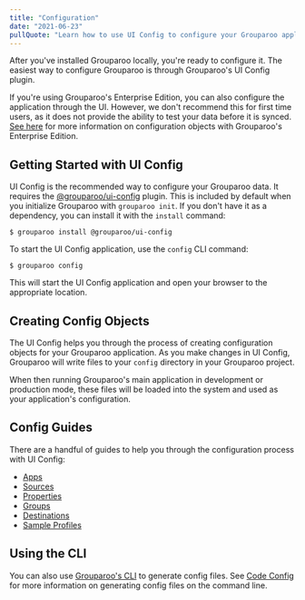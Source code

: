 ```yaml
---
title: "Configuration"
date: "2021-06-23"
pullQuote: "Learn how to use UI Config to configure your Grouparoo application."
---
```


After you've installed Grouparoo locally, you're ready to configure it. The easiest way to configure Grouparoo is through Grouparoo's UI Config plugin.

If you're using Grouparoo's Enterprise Edition, you can also configure the application through the UI. However, we don't recommend this for first time users, as it does not provide the ability to test your data before it is synced. [See here](/docs/running/ui-enterprise) for more information on configuration objects with Grouparoo's Enterprise Edition.

## Getting Started with UI Config

UI Config is the recommended way to configure your Grouparoo data. It requires the [@grouparoo/ui-config](https://www.npmjs.com/package/@grouparoo/ui-config) plugin. This is included by default when you initialize Grouparoo with `grouparoo init`. If you don't have it as a dependency, you can install it with the `install` command:

    $ grouparoo install @grouparoo/ui-config

To start the UI Config application, use the `config` CLI command:

    $ grouparoo config

This will start the UI Config application and open your browser to the appropriate location.

## Creating Config Objects

The UI Config helps you through the process of creating configuration objects for your Grouparoo application. As you make changes in UI Config, Grouparoo will write files to your `config` directory in your Grouparoo project.

When then running Grouparoo's main application in development or production mode, these files will be loaded into the system and used as your application's configuration.

## Config Guides

There are a handful of guides to help you through the configuration process with UI Config:

- [Apps](/docs/config/apps)
- [Sources](/docs/config/sources)
- [Properties](/docs/config/properties)
- [Groups](/docs/config/groups)
- [Destinations](/docs/config/destinations)
- [Sample Profiles](/docs/config/profiles)

## Using the CLI

You can also use [Grouparoo's CLI](/docs/cli) to generate config files. See [Code Config](/docs/config/code-config) for more information on generating config files on the command line.
